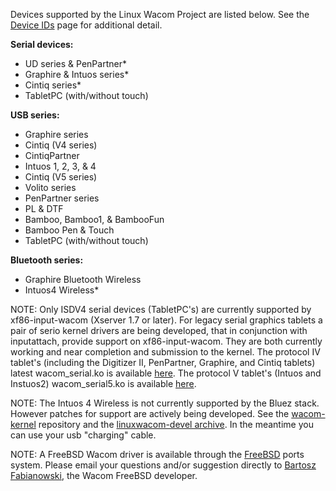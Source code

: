 Devices supported by the Linux Wacom Project are listed below. See the [[Device IDs]] page for additional detail.

<b>Serial devices:</b>
* UD series & PenPartner*
* Graphire & Intuos series*
* Cintiq series*
* TabletPC (with/without touch)

<b>USB series:</b>
* Graphire series
* Cintiq (V4 series)
* CintiqPartner
* Intuos 1, 2, 3, & 4
* Cintiq (V5 series)
* Volito series
* PenPartner series
* PL & DTF
* Bamboo, Bamboo1, & BambooFun
* Bamboo Pen & Touch
* TabletPC (with/without touch)

<b>Bluetooth series:</b>
* Graphire Bluetooth Wireless
* Intuos4 Wireless*


NOTE:  Only ISDV4 serial devices (TabletPC's) are currently supported by xf86-input-wacom (Xserver 1.7 or later).  For legacy serial graphics tablets a pair of serio kernel drivers are being developed, that in conjunction with inputattach, provide support on xf86-input-wacom.  They are both currently working and near completion and submission to the kernel.  The protocol IV tablet's (including the Digitizer II, PenPartner, Graphire, and Cintiq tablets) latest wacom_serial.ko is available [http://cipht.net/releases/wacom_serial-120301-1.tar.bz2 here].  The protocol V tablet's (Intuos and Instuos2) wacom_serial5.ko is available [https://github.com/RoaldFre/wacom_serial5 here].

NOTE:  The Intuos 4 Wireless is not currently supported by the Bluez stack.  However patches for support are actively being developed.  See the [http://linuxwacom.git.sourceforge.net/git/gitweb.cgi?p=linuxwacom/wacom-kernel;a=shortlog;h=refs/heads/devel wacom-kernel] repository and the [https://sourceforge.net/mailarchive/forum.php?forum_name=linuxwacom-devel linuxwacom-devel archive].  In the meantime you can use your usb "charging" cable.

NOTE: A FreeBSD Wacom driver is available through the [http://www.freshports.org/x11-drivers/input-wacom FreeBSD] ports system. Please email your questions and/or suggestion directly to [mailto:freebsd@chillt.de?subject=WACOM Bartosz Fabianowski], the Wacom FreeBSD developer.